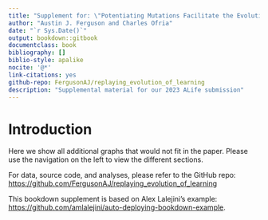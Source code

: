 ```yaml
---
title: "Supplement for: \"Potentiating Mutations Facilitate the Evolution of Associative Learning in Digital Organisms\""
author: "Austin J. Ferguson and Charles Ofria"
date: "`r Sys.Date()`"
output: bookdown::gitbook
documentclass: book
bibliography: []
biblio-style: apalike
nocite: '@*'
link-citations: yes
github-repo: FergusonAJ/replaying_evolution_of_learning
description: "Supplemental material for our 2023 ALife submission"
---
```


# Introduction

Here we show all additional graphs that would not fit in the paper.
Please use the navigation on the left to view the different sections.

For data, source code, and analyses, please refer to the GitHub repo: <https://github.com/FergusonAJ/replaying_evolution_of_learning>

This bookdown supplement is based on Alex Lalejini's example: <https://github.com/amlalejini/auto-deploying-bookdown-example>.
